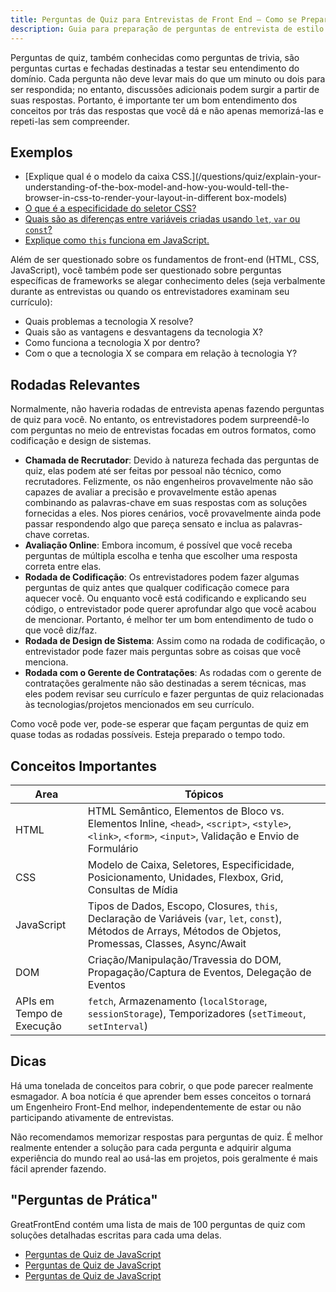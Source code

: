 ```yaml
---
title: Perguntas de Quiz para Entrevistas de Front End — Como se Preparar
description: Guia para preparação de perguntas de entrevista de estilo de quiz para Front End — O que esperar, conceitos para aprender e mais de 100 perguntas de prática importantes.
---
```


Perguntas de quiz, também conhecidas como perguntas de trivia, são perguntas curtas e fechadas destinadas a testar seu entendimento do domínio. Cada pergunta não deve levar mais do que um minuto ou dois para ser respondida; no entanto, discussões adicionais podem surgir a partir de suas respostas. Portanto, é importante ter um bom entendimento dos conceitos por trás das respostas que você dá e não apenas memorizá-las e repeti-las sem compreender.

## Exemplos

-   [Explique qual é o modelo da caixa CSS.]\(/questions/quiz/explain-your-understanding-of-the-box-model-and-how-you-would-tell-the-browser-in-css-to-render-your-layout-in-different box-models)
-   [O que é a especificidade do seletor CSS?](/questions/quiz/what-is-css-selector-specificity-and-how-does-it-work)
-   [Quais são as diferenças entre variáveis criadas usando `let`, `var` ou `const`?](/questions/quiz/what-are-the-differences-between-variables-created-using-let-var-or-const)
-   [Explique como `this` funciona em JavaScript.](/questions/quiz/explain-how-this-works-in-javascript)

Além de ser questionado sobre os fundamentos de front-end (HTML, CSS, JavaScript), você também pode ser questionado sobre perguntas específicas de frameworks se alegar conhecimento deles (seja verbalmente durante as entrevistas ou quando os entrevistadores examinam seu currículo):

-   Quais problemas a tecnologia X resolve?
-   Quais são as vantagens e desvantagens da tecnologia X?
-   Como funciona a tecnologia X por dentro?
-   Com o que a tecnologia X se compara em relação à tecnologia Y?

## Rodadas Relevantes

Normalmente, não haveria rodadas de entrevista apenas fazendo perguntas de quiz para você. No entanto, os entrevistadores podem surpreendê-lo com perguntas no meio de entrevistas focadas em outros formatos, como codificação e design de sistemas.

-   **Chamada de Recrutador**: Devido à natureza fechada das perguntas de quiz, elas podem até ser feitas por pessoal não técnico, como recrutadores. Felizmente, os não engenheiros provavelmente não são capazes de avaliar a precisão e provavelmente estão apenas combinando as palavras-chave em suas respostas com as soluções fornecidas a eles. Nos piores cenários, você provavelmente ainda pode passar respondendo algo que pareça sensato e inclua as palavras-chave corretas.
-   **Avaliação Online**: Embora incomum, é possível que você receba perguntas de múltipla escolha e tenha que escolher uma resposta correta entre elas.
-   **Rodada de Codificação**: Os entrevistadores podem fazer algumas perguntas de quiz antes que qualquer codificação comece para aquecer você. Ou enquanto você está codificando e explicando seu código, o entrevistador pode querer aprofundar algo que você acabou de mencionar. Portanto, é melhor ter um bom entendimento de tudo o que você diz/faz.
-   **Rodada de Design de Sistema**: Assim como na rodada de codificação, o entrevistador pode fazer mais perguntas sobre as coisas que você menciona.
-   **Rodada com o Gerente de Contratações**: As rodadas com o gerente de contratações geralmente não são destinadas a serem técnicas, mas eles podem revisar seu currículo e fazer perguntas de quiz relacionadas às tecnologias/projetos mencionados em seu currículo.

Como você pode ver, pode-se esperar que façam perguntas de quiz em quase todas as rodadas possíveis. Esteja preparado o tempo todo.

## Conceitos Importantes

| Area                      | Tópicos                                                                                                                                                           |
| ------------------------- | ----------------------------------------------------------------------------------------------------------------------------------------------------------------- |
| HTML                      | HTML Semântico, Elementos de Bloco vs. Elementos Inline, `<head>`, `<script>`, `<style>`, `<link>`, `<form>`, `<input>`, Validação e Envio de Formulário          |
| CSS                       | Modelo de Caixa, Seletores, Especificidade, Posicionamento, Unidades, Flexbox, Grid, Consultas de Mídia                                                           |
| JavaScript                | Tipos de Dados, Escopo, Closures, `this`, Declaração de Variáveis (`var`, `let`, `const`), Métodos de Arrays, Métodos de Objetos, Promessas, Classes, Async/Await |
| DOM                       | Criação/Manipulação/Travessia do DOM, Propagação/Captura de Eventos, Delegação de Eventos                                                                         |
| APIs em Tempo de Execução | `fetch`, Armazenamento (`localStorage`, `sessionStorage`), Temporizadores (`setTimeout`, `setInterval`)                                                           |

## Dicas

Há uma tonelada de conceitos para cobrir, o que pode parecer realmente esmagador. A boa notícia é que aprender bem esses conceitos o tornará um Engenheiro Front-End melhor, independentemente de estar ou não participando ativamente de entrevistas.

Não recomendamos memorizar respostas para perguntas de quiz. É melhor realmente entender a solução para cada pergunta e adquirir alguma experiência do mundo real ao usá-las em projetos, pois geralmente é mais fácil aprender fazendo.

## "Perguntas de Prática"

GreatFrontEnd contém uma lista de mais de 100 perguntas de quiz com soluções detalhadas escritas para cada uma delas.

-   [Perguntas de Quiz de JavaScript](/questions/js/quiz)
-   [Perguntas de Quiz de JavaScript](/questions/js/quiz)
-   [Perguntas de Quiz de JavaScript](/questions/js/quiz)
